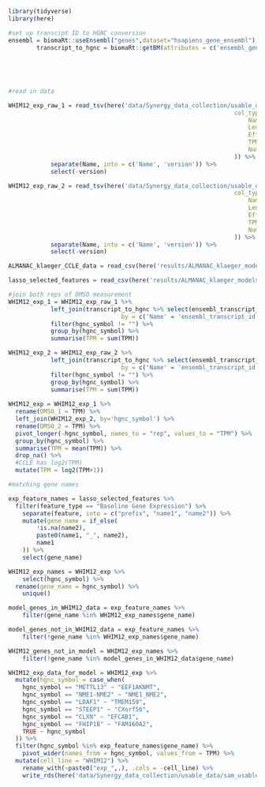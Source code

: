 ```r
library(tidyverse)
library(here)
```

```r
#set up transcipt ID to HGNC conversion
ensembl = biomaRt::useEnsembl("genes",dataset="hsapiens_gene_ensembl")
		transcript_to_hgnc = biomaRt::getBM(attributes = c('ensembl_gene_id', 
																											 'ensembl_transcript_id',
																											 'ensembl_transcript_id_version',
																											 'hgnc_symbol'), 
																				mart = ensembl)
```

```r
#read in data

WHIM12_exp_raw_1 = read_tsv(here('data/Synergy_data_collection/usable_data/sam_usable/RNAseq/WHIM12_1_alignment/quant.sf'), 
																col_types = cols(
																	Name = col_character(),
																	Length = col_double(),
																	EffectiveLength = col_double(),
																	TPM = col_double(),
																	NumReads = col_double()
																)) %>% 
			separate(Name, into = c('Name', 'version')) %>%
			select(-version)

WHIM12_exp_raw_2 = read_tsv(here('data/Synergy_data_collection/usable_data/sam_usable/RNAseq/WHIM12_2_alignment/quant.sf'), 
																col_types = cols(
																	Name = col_character(),
																	Length = col_double(),
																	EffectiveLength = col_double(),
																	TPM = col_double(),
																	NumReads = col_double()
																)) %>% 
			separate(Name, into = c('Name', 'version')) %>%
			select(-version)

ALMANAC_klaeger_CCLE_data = read_csv(here('results/ALMANAC_klaeger_models/ALMANAC_klaeger_data_for_ml_truncated.csv'))

lasso_selected_features = read_csv(here('results/ALMANAC_klaeger_models/lasso_selected_features_truncated.csv'))
```

```r
#join both reps of DMSO measurement
WHIM12_exp_1 = WHIM12_exp_raw_1 %>% 
			left_join(transcript_to_hgnc %>% select(ensembl_transcript_id,hgnc_symbol), 
								by = c('Name' = 'ensembl_transcript_id')) %>%
			filter(hgnc_symbol != "") %>%
			group_by(hgnc_symbol) %>%
			summarise(TPM = sum(TPM))

WHIM12_exp_2 = WHIM12_exp_raw_2 %>% 
			left_join(transcript_to_hgnc %>% select(ensembl_transcript_id,hgnc_symbol), 
								by = c('Name' = 'ensembl_transcript_id')) %>%
			filter(hgnc_symbol != "") %>%
			group_by(hgnc_symbol) %>%
			summarise(TPM = sum(TPM))
		
WHIM12_exp = WHIM12_exp_1 %>% 
  rename(DMSO_1 = TPM) %>% 
  left_join(WHIM12_exp_2, by='hgnc_symbol') %>% 
  rename(DMSO_2 = TPM) %>% 
  pivot_longer(-hgnc_symbol, names_to = "rep", values_to = "TPM") %>% 
  group_by(hgnc_symbol) %>% 
  summarise(TPM = mean(TPM)) %>% 
  drop_na() %>% 
  #CCLE has log2(TPM)
  mutate(TPM = log2(TPM+1))
```

```r
#matching gene names

exp_feature_names = lasso_selected_features %>% 
  filter(feature_type == "Baseline Gene Expression") %>% 
	separate(feature, into = c("prefix", "name1", "name2")) %>% 
	mutate(gene_name = if_else(
		!is.na(name2),
		paste0(name1, "_", name2),
		name1
	)) %>% 
	select(gene_name)

WHIM12_exp_names = WHIM12_exp %>% 
	select(hgnc_symbol) %>%
  rename(gene_name = hgnc_symbol) %>% 
	unique()

model_genes_in_WHIM12_data = exp_feature_names %>% 
	filter(gene_name %in% WHIM12_exp_names$gene_name)

model_genes_not_in_WHIM12_data = exp_feature_names %>% 
	filter(!gene_name %in% WHIM12_exp_names$gene_name)

WHIM12_genes_not_in_model = WHIM12_exp_names %>% 
	filter(!gene_name %in% model_genes_in_WHIM12_data$gene_name)


```

```r
WHIM12_exp_data_for_model = WHIM12_exp %>% 
  mutate(hgnc_symbol = case_when(
    hgnc_symbol == "METTL13" ~ "EEF1AKNMT",
    hgnc_symbol == "NME1-NME2" ~ "NME1_NME2",
    hgnc_symbol == "LDAF1" ~ "TMEM159",
    hgnc_symbol == "STEEP1" ~ "CXorf56",
    hgnc_symbol == "CLXN" ~ "EFCAB1",
    hgnc_symbol == "FHIP1B" ~ "FAM160A2",
    TRUE ~ hgnc_symbol
  )) %>% 
  filter(hgnc_symbol %in% exp_feature_names$gene_name) %>% 
	pivot_wider(names_from = hgnc_symbol, values_from = TPM) %>% 
  mutate(cell_line = "WHIM12") %>% 
	rename_with(~paste0("exp_",.), .cols = -cell_line) %>% 
	write_rds(here('data/Synergy_data_collection/usable_data/sam_usable/RNAseq/WHIM12_RNAseq_data_for_pan_cancer_model.rds'))
```

